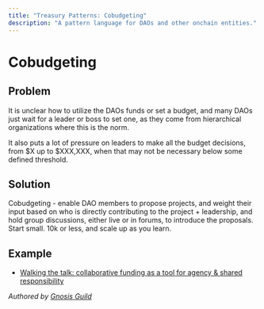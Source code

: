 ```yaml
---
title: "Treasury Patterns: Cobudgeting"
description: "A pattern language for DAOs and other onchain entities."
---
```


# Cobudgeting

## Problem

It is unclear how to utilize the DAOs funds or set a budget, and many DAOs just wait for a leader or boss to set one, as they come from hierarchical organizations where this is the norm.

It also puts a lot of pressure on leaders to make all the budget decisions, from $X up to $XXX,XXX, when that may not be necessary below some defined threshold.

## Solution

Cobudgeting - enable DAO members to propose projects, and weight their input based on who is directly contributing to the project + leadership, and hold group discussions, either live or in forums, to introduce the proposals. Start small. 10k or less, and scale up as you learn.

## Example

- [Walking the talk: collaborative funding as a tool for agency & shared responsibility](https://medium.com/greaterthan/how-to-use-money-as-a-tool-for-creating-agency-shared-responsibility-c17d5875d816)

*Authored by [Gnosis Guild](https://gnosisguild.org)*